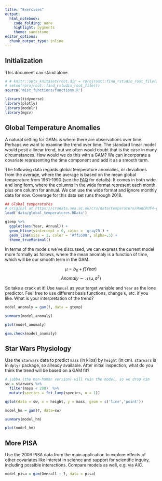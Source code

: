 ```yaml
---
title: "Exercises"
output: 
  html_notebook: 
    code_folding: none
    highlight: pygments
    theme: sandstone
editor_options: 
  chunk_output_type: inline
---
```


## Initialization

This document can stand alone.

```r
# # knitr::opts_knit$set(root.dir = rprojroot::find_rstudio_root_file())
# setwd(rprojroot::find_rstudio_root_file())
source('misc_functions/functions.R')
```

```r
library(tidyverse)
library(plotly)
library(modelr)
library(mgcv)
```

## Global Temperature Anomalies

A natural setting for GAMs is where there are observations over time. Perhaps we want to examine the trend over time. The standard linear model would posit a linear trend, but we often would doubt that is the case in many circumstances.  How would we do this with a GAM?  We can incorporate a covariate representing the time component and add it as a smooth term.  

The following data regards global temperature anomalies, or deviations from the average, where the average is based on the mean global temperature from 1961-1990 (see the [FAQ](https://crudata.uea.ac.uk/cru/data/temperature/#faq) for details).   It comes in both wide and long form, where the columns in the wide format represent each month plus one column for annual.  We can use the wide format and ignore monthly data for now. Coverage for this data set runs through 2018.


```r
## Global temperatures
# original at https://crudata.uea.ac.uk/cru/data/temperature/HadCRUT4-gl.dat
load('data/global_temperatures.RData')

gtemp %>% 
  ggplot(aes(Year, Annual)) +
  geom_hline(yintercept = 0, color = 'gray75') +
  geom_line(size = 1, color = '#ff5500', alpha=.5) +
  theme_trueMinimal()
```



In terms of the models we've discussed, we can express the current model more formally as follows, where the mean anomaly is a function of time, which will be our smooth term in the GAM.


$$ \mu = b_0 + f(Year)$$
$$ Anomaly \sim \mathcal{N(\mu, \sigma^2)}$$


So take a crack at it! Use `Annual` as your target variable and `Year` as the lone predictor. Feel free to use different basis functions, change `k`, etc. if you like.  What is your interpretation of the trend?

```r
model_anomaly = gam(?, data = gtemp)

summary(model_anomaly)

plot(model_anomaly)

gam.check(model_anomaly)
```




## Star Wars Physiology

Use the `starwars` data to predict `mass` (in kilos) by `height` (in cm). `starwars` is in `dplyr` package, so already available.  After initial inspection, what do you think the trend will be based on a GAM fit?

```r
# jabba (the non-human version) will ruin the model, so we drop him
sw = starwars %>% 
  filter(mass < 200)  %>% 
  mutate(species = fct_lump(species, n = 1))

qplot(data = sw, x = height, y = mass, geom = c('line','point'))
```


```r
model_hm = gam(?, data=sw)

summary(model_hm)

plot(model_hm)
```


## More PISA

Use the 2006 PISA data from the main application to explore effects of other covariates like interest in science and support for scientific inquiry, including possible interactions.  Compare models as well, e.g. via AIC.

```r
model_pisa = gam(Overall ~ ?, data = pisa)
```

